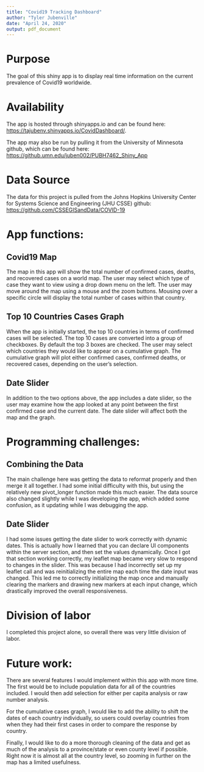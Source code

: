 ```yaml
---
title: "Covid19 Tracking Dashboard"
author: "Tyler Jubenville"
date: "April 24, 2020"
output: pdf_document
---
```


# Purpose

The goal of this shiny app is to display real time information on the current prevalence of Covid19 worldwide.

# Availability

The app is hosted through shinyapps.io and can be found here: [https://tajubenv.shinyapps.io/CovidDashboard/](https://tajubenv.shinyapps.io/CovidDashboard/). 

The app may also be run by pulling it from the University of Minnesota github, which can be found here: [https://github.umn.edu/juben002/PUBH7462_Shiny_App](https://github.umn.edu/juben002/PUBH7462_Shiny_App)


# Data Source

The data for this project is pulled from the Johns Hopkins University Center for Systems Science and Engineering (JHU CSSE) github: [https://github.com/CSSEGISandData/COVID-19](https://github.com/CSSEGISandData/COVID-19)

# App functions: 

## Covid19 Map

The map in this app will show the total number of confirmed cases, deaths, and recovered cases on a world map. The user may select which type of case they want to view using a drop down menu on the left. The user may move around the map using a mouse and the zoom buttons. Mousing over a specific circle will display the total number of cases within that country.

## Top 10 Countries Cases Graph

When the app is initially started, the top 10 countries in terms of confirmed cases will be selected. The top 10 cases are converted into a group of checkboxes. By default the top 3 boxes are checked. The user may select which countries they would like to appear on a cumulative graph. The cumulative graph will plot either confirmed cases, confirmed deaths, or recovered cases, depending on the user's selection.


## Date Slider

In addition to the two options above, the app includes a date slider, so the user may examine how the app looked at any point between the first confirmed case and the current date. The date slider will affect both the map and the graph.

# Programming challenges: 

## Combining the Data

The main challenge here was getting the data to reformat properly and then merge it all together. I had some initial difficulty with this, but using the relatively new pivot_longer function made this much easier. The data source also changed slightly while I was developing the app, which added some confusion, as it updating while I was debugging the app.

## Date Slider

I had some issues getting the date slider to work correctly with dynamic dates. This is actually how I learned that you can declare UI components within the server section, and then set the values dynamically. Once I got that section working correctly, my leaflet map became very slow to respond to changes in the slider. This was because I had incorrectly set up my leaflet call and was reinitializing the entire map each time the date input was changed. This led me to correctly initializing the map once and manually clearing the markers and drawing new markers at each input change, which drastically improved the overall responsiveness.

# Division of labor

I completed this project alone, so overall there was very little division of labor.

# Future work: 

There are several features I would implement within this app with more time. The first would be to include population data for all of the countries included. I would then add selection for either per capita analysis or raw number analysis. 

For the cumulative cases graph, I would like to add the ability to shift the dates of each country individually, so users could overlay countries from when they had their first cases in order to compare the response by country. 

Finally, I would like to do a more thorough cleaning of the data and get as much of the analysis to a province/state or even county level if possible. Right now it is almost all at the country level, so zooming in further on the map has a limited usefulness.

